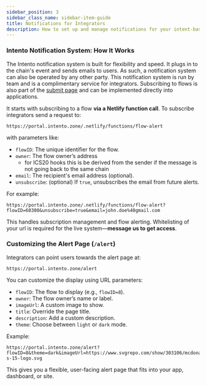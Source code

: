 ```yaml
---
sidebar_position: 3
sidebar_class_name: sidebar-item-guide
title: Notifications for Integrators
description: How to set up and manage notifications for your intent-based flows
---
```


### **Intento Notification System: How It Works**

The Intento notification system is built for flexibility and speed. It plugs in to the chain's event and sends emails to users. As such, a notification system can also be operated by any other party. This notification system is run by team and is a complimentary service for integrators. Subscribing to flows is also part of the [submit page](./submit-flows) and can be implemented directly into applications.

It starts with subscribing to a flow **via a Netlify function call**. To subscribe integrators send a request to:

```
https://portal.intento.zone/.netlify/functions/flow-alert
```

with parameters like:

- `flowID`: The unique identifier for the flow.
- `owner`: The flow owner’s address
  - for ICS20 hooks this is be derived from the sender if the message is not going back to the same chain
- `email`: The recipient's email address (optional).
- `unsubscribe`: (optional) If `true`, unsubscribes the email from future alerts.

For example:

```
https://portal.intento.zone/.netlify/functions/flow-alert?flowID=60300&unsubscribe=true&email=john.doe%40gmail.com
```

This handles subscription management and flow alerting. Whitelisting of your url is required for the live system—**message us to get access**.

### **Customizing the Alert Page (`/alert`)**

Integrators can point users towards the alert page at:

```
https://portal.intento.zone/alert
```

You can customize the display using URL parameters:

- `flowID`: The flow to display (e.g., `flowID=8`).
- `owner`: The flow owner’s name or label.
- `imageUrl`: A custom image to show.
- `title`: Override the page title.
- `description`: Add a custom description.
- `theme`: Choose between `light` or `dark` mode.

Example:

```
https://portal.intento.zone/alert?flowID=8&theme=dark&imageUrl=https://www.svgrepo.com/show/303106/mcdonald-s-15-logo.svg
```

This gives you a flexible, user-facing alert page that fits into your app, dashboard, or site.

